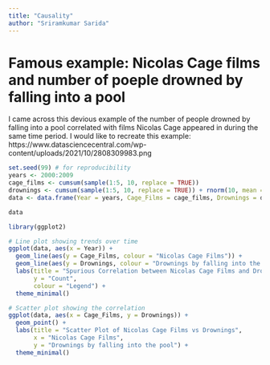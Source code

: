 ```yaml
---
title: "Causality"
author: "Sriramkumar Sarida"
---
```



# Famous example: Nicolas Cage films and number of poeple drowned by falling into a pool

I came across this devious example of the number of people drowned by falling into a pool correlated with films Nicolas Cage appeared in during the same time period. I would like to recreate this example: https://www.datasciencecentral.com/wp-content/uploads/2021/10/2808309983.png

```r
set.seed(99) # for reproducibility
years <- 2000:2009
cage_films <- cumsum(sample(1:5, 10, replace = TRUE))
drownings <- cumsum(sample(1:5, 10, replace = TRUE)) + rnorm(10, mean = 0, sd = 0.15)
data <- data.frame(Year = years, Cage_Films = cage_films, Drownings = drownings)

```


```r
data
```


```r
library(ggplot2)

# Line plot showing trends over time
ggplot(data, aes(x = Year)) + 
  geom_line(aes(y = Cage_Films, colour = "Nicolas Cage Films")) +
  geom_line(aes(y = Drownings, colour = "Drownings by falling into the pool")) +
  labs(title = "Spurious Correlation between Nicolas Cage Films and Drownings",
       y = "Count",
       colour = "Legend") +
  theme_minimal()

# Scatter plot showing the correlation
ggplot(data, aes(x = Cage_Films, y = Drownings)) +
  geom_point() +
  labs(title = "Scatter Plot of Nicolas Cage Films vs Drownings",
       x = "Nicolas Cage Films",
       y = "Drownings by falling into the pool") +
  theme_minimal()
```

